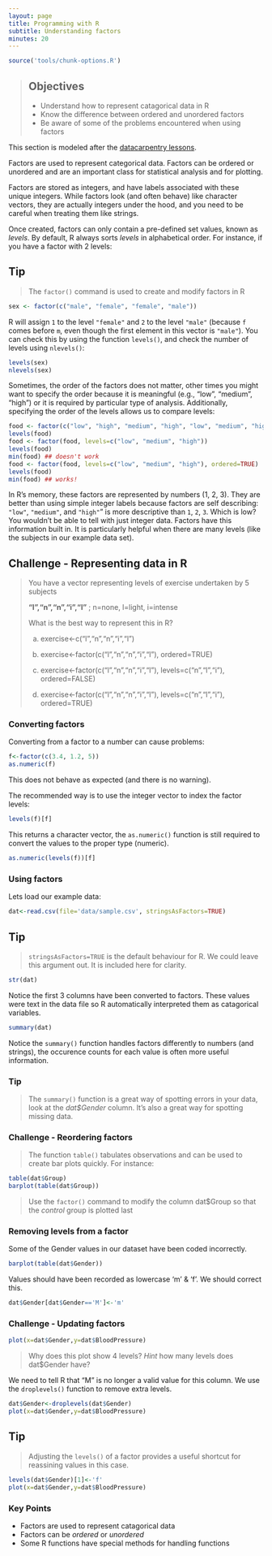 ```yaml
---
layout: page
title: Programming with R
subtitle: Understanding factors
minutes: 20
---
```


```r
source('tools/chunk-options.R')
```

> ## Objectives {.objectives}
>
>   * Understand how to represent catagorical data in R
>   * Know the difference between ordered and unordered factors
>   * Be aware of some of the problems encountered when using factors

This section is modeled after the [datacarpentry lessons](http://datacarpentry.org).

Factors are used to represent categorical data. Factors can be ordered or
unordered and are an important class for statistical analysis and for plotting.

Factors are stored as integers, and have labels associated with these unique
integers. While factors look (and often behave) like character vectors, they are
actually integers under the hood, and you need to be careful when treating them
like strings.

Once created, factors can only contain a pre-defined set values, known as
*levels*. By default, R always sorts *levels* in alphabetical order. For
instance, if you have a factor with 2 levels:

## Tip {.callout}
> The `factor()` command is used to create and modify factors in R

```r
sex <- factor(c("male", "female", "female", "male"))
```

R will assign `1` to the level `"female"` and `2` to the level `"male"` (because
`f` comes before `m`, even though the first element in this vector is
`"male"`). You can check this by using the function `levels()`, and check the
number of levels using `nlevels()`:

```r
levels(sex)
nlevels(sex)
```

Sometimes, the order of the factors does not matter, other times you might want
to specify the order because it is meaningful (e.g., "low", "medium", "high") or
it is required by particular type of analysis. Additionally, specifying the
order of the levels allows us to compare levels:

```r
food <- factor(c("low", "high", "medium", "high", "low", "medium", "high"))
levels(food)
food <- factor(food, levels=c("low", "medium", "high"))
levels(food)
min(food) ## doesn't work
food <- factor(food, levels=c("low", "medium", "high"), ordered=TRUE)
levels(food)
min(food) ## works!
```

In R's memory, these factors are represented by numbers (1, 2, 3). They are
better than using simple integer labels because factors are self describing:
`"low"`, `"medium"`, and `"high"`" is more descriptive than `1`, `2`, `3`. Which
is low?  You wouldn't be able to tell with just integer data. Factors have this
information built in. It is particularly helpful when there are many levels
(like the subjects in our example data set).

## Challenge - Representing data in R {.challenge}
>
> You have a vector representing levels of exercise undertaken by 5 subjects
>
> **"l","n","n","i","l"** ; n=none, l=light, i=intense
>
> What is the best way to represent this in R?
>
> a) exercise<-c("l","n","n","i","l")
>
> b) exercise<-factor(c("l","n","n","i","l"), ordered=TRUE)
>
> c) exercise<-factor(c("l","n","n","i","l"), levels=c("n","l","i"), ordered=FALSE)
>
> d) exercise<-factor(c("l","n","n","i","l"), levels=c("n","l","i"), ordered=TRUE)

### Converting factors

Converting from a factor to a number can cause problems:

```r
f<-factor(c(3.4, 1.2, 5))
as.numeric(f)
```

This does not behave as expected (and there is no warning).

The recommended way is to use the integer vector to index the factor levels:

```r
levels(f)[f]
```

This returns a character vector, the `as.numeric()` function is still required to convert the values to the proper type (numeric).

```r
as.numeric(levels(f))[f]
```


### Using factors

Lets load our example data:

```r
dat<-read.csv(file='data/sample.csv', stringsAsFactors=TRUE)
```

## Tip {.callout}
> 
> `stringsAsFactors=TRUE` is the default behaviour for R. We could leave this argument out. It is included here for clarity.

```r
str(dat)
```

Notice the first 3 columns have been converted to factors. These values were text in the data file so R automatically interpreted them as catagorical variables.

```r
summary(dat)
```

Notice the `summary()` function handles factors differently to numbers (and strings), the occurence counts for each value is often more useful information.

### Tip {.callout}
> 
> The `summary()` function is a great way of spotting errors in your data, look at the *dat$Gender* column. It's also a great way for spotting missing data.

### Challenge - Reordering factors {.challenge}
> 
> The function `table()` tabulates observations and can be used to create bar plots quickly. For instance:

```r
table(dat$Group)
barplot(table(dat$Group))
```

> Use the `factor()` command to modify the column dat$Group so that the *control* group is plotted last

### Removing levels from a factor

Some of the Gender values in our dataset have been coded incorrectly.

```r
barplot(table(dat$Gender))
```

Values should have been recorded as lowercase 'm' & 'f'. We should correct this.

```r
dat$Gender[dat$Gender=='M']<-'m'
```

### Challenge - Updating factors {.challenge}

```r
plot(x=dat$Gender,y=dat$BloodPressure)
```

>
> Why does this plot show 4 levels?
> *Hint* how many levels does dat$Gender have?


We need to tell R that "M" is no longer a valid value for this column.
We use the `droplevels()` function to remove extra levels.

```r
dat$Gender<-droplevels(dat$Gender)
plot(x=dat$Gender,y=dat$BloodPressure)
```

## Tip {.callout}
>
> Adjusting the `levels()` of a factor provides a useful shortcut for reassining values in this case.

```r
levels(dat$Gender)[1]<-'f'
plot(x=dat$Gender,y=dat$BloodPressure)
```

### Key Points
 * Factors are used to represent catagorical data
 * Factors can be *ordered* or *unordered*
 * Some R functions have special methods for handling functions
